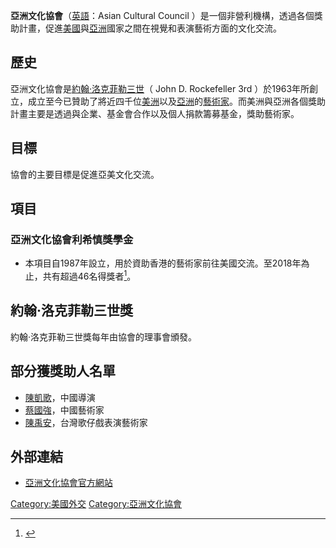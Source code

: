 {{Infobox Organization
|name         = 亞洲文化協會<br>Asian Cultural Council
|image        = ACC Stacked RGB.jpg
|image_border = 
|size         = 150px
|caption      = 
|map          = ACC Eastern world and US.svg
|msize        = 240px
|mcaption     = 協會活動所涉及的地理範圍
|abbreviation = ACC
|motto        = 
|formation    = 1980 (亞洲文化計畫創立於1963) 
|extinction   = 
|type         = [[非營利組織|非營利組織]]
|status       = 
|purpose      = 文化交流
|headquarters = {{USA}}紐約
|location     = [[紐約|紐約]]<br>[[香港|香港]]<br>[[馬尼拉|馬尼拉]]<br>[[台北|台北]]<br>[[東京|東京]]
|region_served = 亞洲與美國
|membership   = 
|language     = 英語
|leader_title = 主席
|leader_name  = Elizabeth J. McCormack 
|main_organ   = 
|parent_organization = 
|affiliations = 
|num_staff    = 
|num_volunteers =
|budget       = 
|website      = [http://www.asianculturalcouncil.org/ 亞洲文化協會]
|remarks      = }}

'''亞洲文化協會'''（[[英語|英語]]：Asian Cultural Council ）是一個非營利機構，透過各個獎助計畫，促進[[美國|美國]]與[[亞洲|亞洲]]國家之間在視覺和表演藝術方面的文化交流。

== 歷史 ==
亞洲文化協會是[[約翰·洛克菲勒三世|約翰·洛克菲勒三世]]（ John D. Rockefeller 3rd ）於1963年所創立，成立至今已贊助了將近四千位[[美洲|美洲]]以及[[亞洲|亞洲]]的[[藝術家|藝術家]]。而美洲與亞洲各個獎助計畫主要是透過與企業、基金會合作以及個人捐款籌募基金，獎助藝術家。

==目標==
協會的主要目標是促進亞美文化交流。

==項目==

=== 亞洲文化協會利希慎獎學金  ===
*本項目自1987年設立，用於資助香港的藝術家前往美國交流。至2018年為止，共有超過46名得獎者<ref>{{cite news |title=ACC 每月快訊 2019年5月 |url=https://us2.campaign-archive.com/?u=02becc266900d90fa70c7206b&id=6f4a46239b |accessdate=2021-04-28 |work=us2.campaign-archive.com |date=01-05-2019 |archive-date=2021-04-30 |archive-url=https://web.archive.org/web/20210430053854/https://us2.campaign-archive.com/?u=02becc266900d90fa70c7206b&id=6f4a46239b }}</ref>。

==約翰·洛克菲勒三世獎==
約翰·洛克菲勒三世獎每年由協會的理事會頒發。

==部分獲獎助人名單==
*[[陳凱歌|陳凱歌]]，中國導演
*[[蔡國強|蔡國強]]，中國藝術家
*[[陳禹安|陳禹安]]，台灣歌仔戲表演藝術家

==外部連結==
*[https://web.archive.org/web/20191021011940/https://www.asianculturalcouncil.org/ 亞洲文化協會官方網站]

{{組織小作品}}

[[Category:美國外交|Category:美國外交]]
[[Category:亞洲文化協會|Category:亞洲文化協會]]
